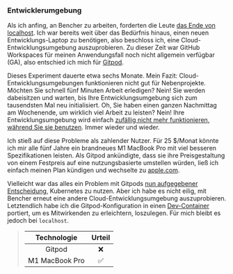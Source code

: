 ### Entwicklerumgebung

Als ich anfing, an Bencher zu arbeiten, forderten die Leute [das Ende von localhost][dx tips].
Ich war bereits weit über das Bedürfnis hinaus, einen neuen Entwicklungs-Laptop zu benötigen,
also beschloss ich, eine Cloud-Entwicklungsumgebung auszuprobieren.
Zu dieser Zeit war GitHub Workspaces für meinen Anwendungsfall noch nicht allgemein verfügbar (GA),
also entschied ich mich für [Gitpod][gitpod].

Dieses Experiment dauerte etwa sechs Monate.
Mein Fazit: Cloud-Entwicklungsumgebungen funktionieren nicht gut für Nebenprojekte.
Möchten Sie schnell fünf Minuten Arbeit erledigen?
Nein! Sie werden dabeisitzen und warten, bis Ihre Entwicklungsumgebung sich zum tausendsten Mal neu initialisiert.
Oh, Sie haben einen ganzen Nachmittag am Wochenende, um wirklich viel Arbeit zu leisten?
Nein! Ihre Entwicklungsumgebung wird einfach [zufällig nicht mehr funktionieren, während Sie sie benutzen][github gitpod 9629]. Immer wieder und wieder.

Ich stieß auf diese Probleme als zahlender Nutzer.
Für 25 $/Monat könnte ich mir alle fünf Jahre ein brandneues M1 MacBook Pro mit viel besseren Spezifikationen leisten.
Als Gitpod ankündigte, dass sie ihre Preisgestaltung von einem Festpreis auf eine nutzungsbasierte umstellen würden,
ließ ich einfach meinen Plan kündigen und wechselte zu [apple.com][apple].

Vielleicht war das alles ein Problem mit Gitpods [nun aufgegebener Entscheidung][gitpod kubernetes], Kubernetes zu nutzen.
Aber ich habe es nicht eilig, mit Bencher erneut eine andere Cloud-Entwicklungsumgebung auszuprobieren.
Letztendlich habe ich die Gitpod-Konfiguration in einen [Dev-Container][github bencher dev container] portiert,
um es Mitwirkenden zu erleichtern, loszulegen.
Für mich bleibt es jedoch bei `localhost`.

> |   Technologie   | Urteil |
> | :-------------: | :----: |
> |     Gitpod      |   ❌    |
> | M1 MacBook Pro  |   ✅    | 

[dx tips]: https://dx.tips/the-end-of-localhost
[gitpod]: https://www.gitpod.io/
[github gitpod 9629]: https://github.com/gitpod-io/gitpod/issues/9629#issuecomment-1473986095
[apple]: https://www.apple.com
[gitpod kubernetes]: https://www.gitpod.io/blog/we-are-leaving-kubernetes
[github bencher dev container]: https://github.com/bencherdev/bencher/pkgs/container/bencher-dev-container